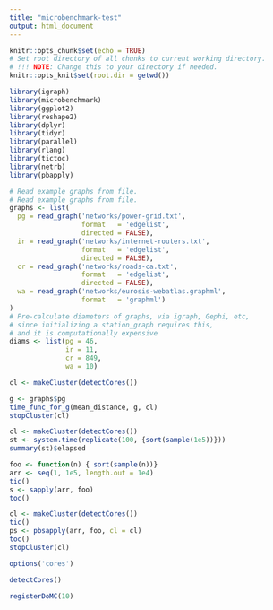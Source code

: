 ```yaml
---
title: "microbenchmark-test"
output: html_document
---
```


```r
knitr::opts_chunk$set(echo = TRUE)
# Set root directory of all chunks to current working directory.
# !!! NOTE: Change this to your directory if needed.
knitr::opts_knit$set(root.dir = getwd())

library(igraph)
library(microbenchmark)
library(ggplot2)
library(reshape2)
library(dplyr)
library(tidyr)
library(parallel)
library(rlang)
library(tictoc)
library(netrb)
library(pbapply)

# Read example graphs from file.
# Read example graphs from file.
graphs <- list(
  pg = read_graph('networks/power-grid.txt',
                  format   = 'edgelist',
                  directed = FALSE),
  ir = read_graph('networks/internet-routers.txt',
                  format   = 'edgelist',
                  directed = FALSE),
  cr = read_graph('networks/roads-ca.txt',
                  format   = 'edgelist',
                  directed = FALSE),
  wa = read_graph('networks/eurosis-webatlas.graphml',
                  format   = 'graphml')
)
# Pre-calculate diameters of graphs, via igraph, Gephi, etc,
# since initializing a station_graph requires this,
# and it is computationally expensive
diams <- list(pg = 46,
              ir = 11,
              cr = 849,
              wa = 10)
```


```r
cl <- makeCluster(detectCores())

g <- graphs$pg
time_func_for_g(mean_distance, g, cl)
stopCluster(cl)
```

```r
cl <- makeCluster(detectCores())
st <- system.time(replicate(100, {sort(sample(1e5))}))
summary(st)$elapsed
```
```r
foo <- function(n) { sort(sample(n))}
arr <- seq(1, 1e5, length.out = 1e4)
tic()
s <- sapply(arr, foo)
toc()
```


```r
cl <- makeCluster(detectCores())
tic()
ps <- pbsapply(arr, foo, cl = cl)
toc()
stopCluster(cl)
```



```r
options('cores')
```
```r
detectCores()
```
```r
registerDoMC(10)
```

